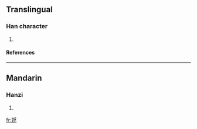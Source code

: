 ==Translingual==
===Han character===
{{Han char|rn=38|rad=女|as=07|sn=10|four=|canj=女月弓木 (VBND)}}
# {{defn|Han|sort=女07}}
====References====
{{Han ref|kx=0262.040|dkj=06292|dj=0528.250|hdz=21052.170|uh=5A10|ud=23056}}
----
==Mandarin==
===Hanzi===
{{cmn-hanzi|pin=[[fū]] ([[fu1]])|wg=<sup>u</sup>}}
# {{defn|Mandarin}}

[[fr:娐]]
